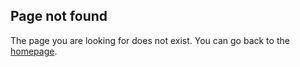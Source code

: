 ## Page not found

The page you are looking for does not exist. You can go back to the [homepage](/).
